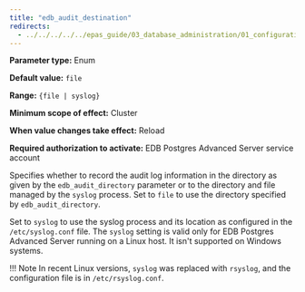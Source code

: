 ```yaml
---
title: "edb_audit_destination"
redirects:
  - ../../../../../epas_guide/03_database_administration/01_configuration_parameters/03_configuration_parameters_by_functionality/07_auditing_settings/11_edb_audit_destination #generated for docs/epas/reorg-role-use-case-mode
---
```


<div id="edb_audit_destination" class="registered_link"></div>

**Parameter type:** Enum

**Default value:** `file`

**Range:** `{file | syslog}`

**Minimum scope of effect:** Cluster

**When value changes take effect:** Reload

**Required authorization to activate:** EDB Postgres Advanced Server service account

Specifies whether to record the audit log information in the directory as given by the `edb_audit_directory` parameter or to the directory and file managed by the `syslog` process. Set to `file` to use the directory specified by `edb_audit_directory`.

Set to `syslog` to use the syslog process and its location as configured in the `/etc/syslog.conf` file. The `syslog` setting is valid only for EDB Postgres Advanced Server running on a Linux host. It isn't supported on Windows systems.

!!! Note
    In recent Linux versions, `syslog` was replaced with `rsyslog`, and the configuration file is in `/etc/rsyslog.conf`.
